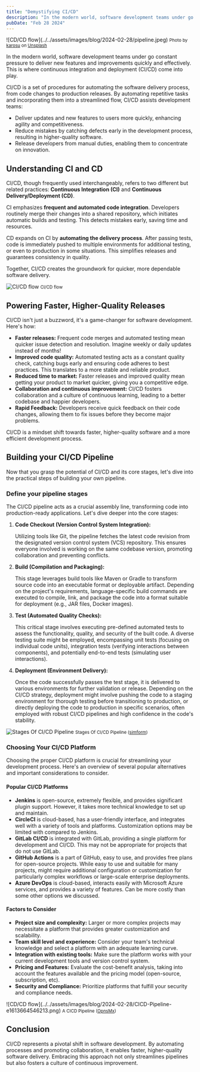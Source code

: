 ```yaml
---
title: "Demystifying CI/CD"
description: "In the modern world, software development teams under go constant pressure to deliver new features and improvements quickly and effectively. This is where continuous integration and deployment (CI/CD) come into play...."
pubDate: "Feb 28 2024"
---
```



<WideImage>
  ![CD/CD flow](../../assets/images/blog/2024-02-28/pipeline.jpeg)
<small>Photo by <a href="https://unsplash.com/@karosu" target="_blank" rel="noreferrer">karosu</a> on <a href="https://unsplash.com" target="_blank" rel="noreferrer">Unsplash</a></small>
</WideImage>

In the modern world, software development teams under go constant pressure to deliver new features and improvements quickly and effectively.
This is where continuous integration and deployment (CI/CD) come into play.

CI/CD is a set of procedures for automating the software delivery process, from code changes to production releases.
By automating repetitive tasks and incorporating them into a streamlined flow, CI/CD assists development teams:

- Deliver updates and new features to users more quickly, enhancing agility and competitiveness.
- Reduce mistakes by catching defects early in the development process, resulting in higher-quality software.
- Release developers from manual duties, enabling them to concentrate on innovation.

## Understanding CI and CD

CI/CD, though frequently used interchangeably, refers to two different but related practices: **Continuous Integration
(CI)** and **Continuous Delivery/Deployment (CD)**.

CI emphasizes **frequent and automated code integration**. Developers routinely merge their changes into a shared
repository, which initiates automatic builds and testing. This detects mistakes early, saving time and resources.

CD expands on CI by **automating the delivery process**. After passing tests, code is immediately pushed to multiple
environments for additional testing, or even to production in some situations. This simplifies releases and guarantees consistency in quality.

Together, CI/CD creates the groundwork for quicker, more dependable software delivery.

![CI/CD flow](../../assets/images/blog/2024-02-28/ci-cd-flow.png)
<small>CI/CD flow</small>

## Powering Faster, Higher-Quality Releases

CI/CD isn't just a buzzword, it's a game-changer for software development. Here's how:

- **Faster releases:** Frequent code merges and automated testing mean quicker issue detection and resolution. Imagine weekly or daily updates instead of months!
- **Improved code quality:** Automated testing acts as a constant quality check, catching bugs early and ensuring code adheres to best practices. This translates to a more stable and reliable product.
- **Reduced time to market:** Faster releases and improved quality mean getting your product to market quicker, giving you a competitive edge.
- **Collaboration and continuous improvement:** CI/CD fosters collaboration and a culture of continuous learning, leading to a better codebase and happier developers.
- **Rapid Feedback:** Developers receive quick feedback on their code changes, allowing them to fix issues before they become major problems.

CI/CD is a mindset shift towards faster, higher-quality software and a more efficient development process.

## Building your CI/CD Pipeline

Now that you grasp the potential of CI/CD and its core stages, let's dive into the practical steps of building your own pipeline.

### Define your pipeline stages

The CI/CD pipeline acts as a crucial assembly line, transforming code into production-ready applications. Let's dive deeper into the core stages:

1. **Code Checkout (Version Control System Integration):**

   Utilizing tools like Git, the pipeline fetches the latest code revision from the designated version control system (VCS) repository.
   This ensures everyone involved is working on the same codebase version, promoting collaboration and preventing conflicts.

2. **Build (Compilation and Packaging):**

   This stage leverages build tools like Maven or Gradle to transform source code into an executable format or deployable artifact.
   Depending on the project's requirements, language-specific build commands are executed to compile, link, and package the code into a
   format suitable for deployment (e.g., JAR files, Docker images).

3. **Test (Automated Quality Checks):**

   This critical stage involves executing pre-defined automated tests to assess the functionality, quality, and security of the built code.
   A diverse testing suite might be employed, encompassing unit tests (focusing on individual code units), integration tests (verifying interactions between components), and potentially end-to-end tests (simulating user interactions).

4. **Deployment (Environment Delivery):**

   Once the code successfully passes the test stage, it is delivered to various environments for further validation or release.
   Depending on the CI/CD strategy, deployment might involve pushing the code to a staging environment for thorough testing before transitioning to production,
   or directly deploying the code to production in specific scenarios, often employed with robust CI/CD pipelines and high confidence in the code's stability.

![Stages Of CI/CD Pipeline](../../assets/images/blog/2024-02-28/stages-of-ci-cd-pipeline.png)
<small>Stages Of CI/CD Pipeline (<a href="https://www.simform.com/blog/scalable-ci-cd-pipeline-examples/" target="_blank" rel="noreferrer">simform</a>)</small>


### Choosing Your CI/CD Platform

Choosing the proper CI/CD platform is crucial for streamlining your development process.
Here's an overview of several popular alternatives and important considerations to consider.

#### Popular CI/CD Platforms

- **Jenkins** is open-source, extremely flexible, and provides significant plugin support. However, it takes more technical knowledge to set up and maintain.
- **CircleCI** is cloud-based, has a user-friendly interface, and integrates well with a variety of tools and platforms. Customization options may be limited with compared to Jenkins.
- **GitLab CI/CD** is integrated with GitLab, providing a single platform for development and CI/CD. This may not be appropriate for projects that do not use GitLab.
- **GitHub Actions** is a part of GitHub, easy to use, and provides free plans for open-source projects. While easy to use and suitable for many projects, might require additional configuration or
  customization for particularly complex workflows or large-scale enterprise deployments.
- **Azure DevOps** is cloud-based, interacts easily with Microsoft Azure services, and provides a variety of features. Can be more costly than some other options we discussed.

#### Factors to Consider

- **Project size and complexity:** Larger or more complex projects may necessitate a platform that provides greater customization and scalability.
- **Team skill level and experience:** Consider your team's technical knowledge and select a platform with an adequate learning curve.
- **Integration with existing tools:** Make sure the platform works with your current development tools and version control system.
- **Pricing and Features:** Evaluate the cost-benefit analysis, taking into account the features available and the pricing model (open-source, subscription, etc).
- **Security and Compliance:** Prioritize platforms that fulfill your security and compliance needs.

<WideImage>
  ![CD/CD flow](../../assets/images/blog/2024-02-28/CICD-Pipeline-e1613664546213.png)
<small>A CICD Pipeline (<a href="https://www.opsmx.com/blog/what-is-a-ci-cd-pipeline/" target="_blank" rel="noreferrer">OpnsMx</a>)</small>
</WideImage>

## Conclusion

CI/CD represents a pivotal shift in software development. By automating processes and promoting collaboration, it enables faster,
higher-quality software delivery. Embracing this approach not only streamlines pipelines but also fosters a culture of continuous improvement.




